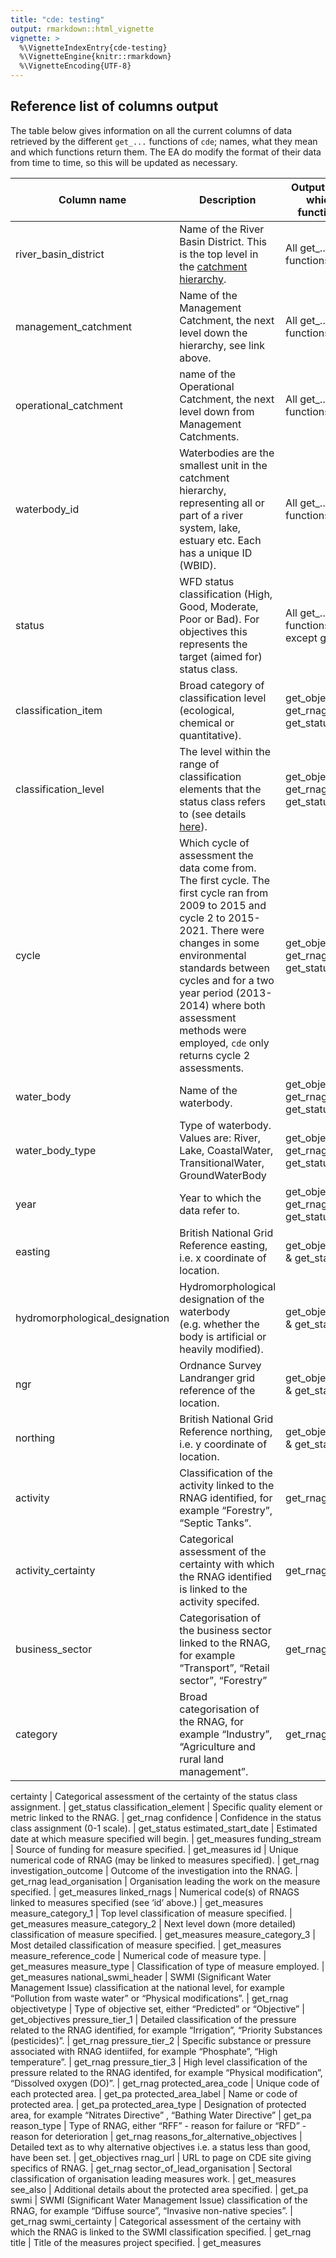 ```yaml
---
title: "cde: testing"
output: rmarkdown::html_vignette
vignette: >
  %\VignetteIndexEntry{cde-testing}
  %\VignetteEngine{knitr::rmarkdown}
  %\VignetteEncoding{UTF-8}
---
```


## Reference list of columns output

The table below gives information on all the current columns of data retrieved by the different `get_...` functions of `cde`; names, what they mean and which functions return them. The EA do modify the format of their data from time to time, so this will be updated as necessary.

Column name | Description | Output from which functions
--- | --- | ---
river_basin_district | Name of the River Basin District. This is the top level in the [catchment hierarchy](https://environment.data.gov.uk/catchment-planning/help#help-catchment-hierarchy). | All get_... functions
management_catchment | Name of the Management Catchment, the next level down the hierarchy, see link above. | All get_... functions
operational_catchment | name of the Operational Catchment, the next level down from Management Catchments. | All get_... functions
waterbody_id | Waterbodies are the smallest unit in the catchment hierarchy, representing all or part of a river system, lake, estuary etc. Each has a unique ID (WBID). | All get_... functions
status | WFD status classification (High, Good, Moderate, Poor or Bad). For objectives this represents the target (aimed for) status class. | All get_... functions except get_pa
classification_item | Broad category of classification level (ecological, chemical or quantitative). | get_objectives, get_rnag & get_status
classification_level | The level within the range of classification elements that the status class refers to (see details [here](https://environment.data.gov.uk/catchment-planning/help#help-surface-waters-classification-hierarchy)). | get_objectives, get_rnag & get_status
cycle | Which cycle of assessment the data come from. The first cycle. The first cycle ran from 2009 to 2015 and cycle 2 to 2015-2021. There were changes in some environmental standards between cycles and for a two year period (2013-2014) where both assessment methods were employed, `cde` only returns cycle 2 assessments. | get_objectives, get_rnag & get_status
water_body | Name of the waterbody. | get_objectives, get_rnag & get_status
water_body_type | Type of waterbody. Values are: River, Lake, CoastalWater, TransitionalWater, GroundWaterBody | get_objectives, get_rnag & get_status
year | Year to which the data refer to. | get_objectives, get_rnag & get_status
easting | British National Grid Reference easting, i.e. x coordinate of location. | get_objectives & get_status
hydromorphological_designation | Hydromorphological designation of the waterbody (e.g. whether the body is artificial or heavily modified). | get_objectives & get_status
ngr | Ordnance Survey Landranger grid reference of the location. | get_objectives & get_status
northing | British National Grid Reference northing, i.e. y coordinate of location.  | get_objectives & get_status
activity | Classification of the activity linked to the RNAG identified, for example "Forestry", "Septic Tanks". | get_rnag
activity_certainty | Categorical assessment of the certainty with which the RNAG identified is linked to the activity specifed.  | get_rnag
business_sector | Categorisation of the business sector linked to the RNAG, for example "Transport", "Retail sector", "Forestry" | get_rnag
category | Broad categorisation of the RNAG, for example "Industry", "Agriculture and rural land management". | get_rnag

certainty | Categorical assessment of the certainty of the status class assignment. | get_status
classification_element | Specific quality element or metric linked to the RNAG. | get_rnag
confidence | Confidence in the status class assignment (0-1 scale). | get_status
estimated_start_date | Estimated date at which measure specified will begin.  | get_measures
funding_stream | Source of funding for measure specified. | get_measures
id | Unique numerical code of RNAG (may be linked to measures specified).  | get_rnag
investigation_outcome | Outcome of the investigation into the RNAG. | get_rnag
lead_organisation | Organisation leading the work on the measure specified. | get_measures
linked_rnags | Numerical code(s) of RNAGS linked to measures specified (see 'id' above.)  | get_measures
measure_category_1 | Top level classification of measure specified. | get_measures
measure_category_2 | Next level down (more detailed) classification of measure specified. | get_measures
measure_category_3 | Most detailed classification of measure specified. | get_measures
measure_reference_code | Numerical code of measure type. | get_measures
measure_type | Classification of type of measure employed. | get_measures
national_swmi_header | SWMI (Significant Water Management Issue) classification at the national level, for example "Pollution from waste water" or "Physical modifications". | get_rnag
objectivetype | Type of objective set, either "Predicted" or "Objective" | get_objectives
pressure_tier_1 | Detailed classification of the pressure related to the RNAG identified, for example "Irrigation", "Priority Substances (pesticides)". | get_rnag
pressure_tier_2 | Specific substance or pressure associated with RNAG identiifed, for example "Phosphate", "High temperature". | get_rnag
pressure_tier_3 | High level classification of the pressure related to the RNAG identifed, for example "Physical modification", "Dissolved oxygen (DO)". | get_rnag
protected_area_code | Unique code of each protected area. | get_pa
protected_area_label | Name or code of protected area. | get_pa
protected_area_type | Designation of protected area, for example "Nitrates Directive" ,  "Bathing Water Directive" | get_pa
reason_type | Type of RNAG, either "RFF" - reason for failure or "RFD" - reason for deterioration | get_rnag
reasons_for_alternative_objectives | Detailed text as to why alternative objectives i.e. a status less than good, have been set. | get_objectives
rnag_url |  URL to page on CDE site giving specifics of RNAG. | get_rnag
sector_of_lead_organisation | Sectoral classification of organisation leading measures work. | get_measures
see_also | Additional details about the protected area specified. | get_pa
swmi | SWMI (Significant Water Management Issue) classification of the RNAG, for example "Diffuse source", "Invasive non-native species". | get_rnag
swmi_certainty | Categorical assessment of the certainy with which the RNAG is linked to the SWMI classification specified. | get_rnag
title | Title of the measures project specified. | get_measures
